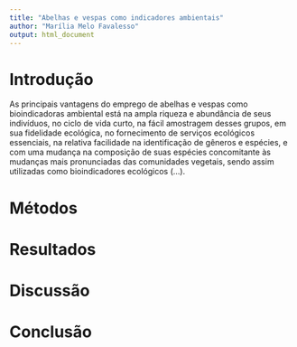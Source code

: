 ```yaml
---
title: "Abelhas e vespas como indicadores ambientais"
author: "Marília Melo Favalesso"
output: html_document
---
```


# Introdução

As  principais  vantagens  do  emprego  de abelhas e vespas como bioindicadoras ambiental está na ampla riqueza e abundância de seus indivíduos, no ciclo de vida curto, na fácil amostragem desses grupos, em sua fidelidade ecológica, no fornecimento de  serviços  ecológicos  essenciais,  na  relativa facilidade na identificação de gêneros e espécies, e com uma mudança na composição de suas espécies concomitante às mudanças mais pronunciadas das comunidades  vegetais,  sendo  assim  utilizadas como bioindicadores ecológicos (...). 

# Métodos

# Resultados

# Discussão

# Conclusão